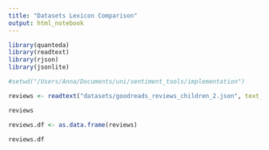 ```yaml
---
title: "Datasets Lexicon Comparison"
output: html_notebook
---
```



```r
library(quanteda)
library(readtext)
library(rjson)
library(jsonlite)
```

```r
#setwd("/Users/Anna/Documents/uni/sentiment_tools/implementation")

reviews <- readtext("datasets/goodreads_reviews_children_2.json", text_field = "review_text")
```


```r
reviews
```
```r
reviews.df <- as.data.frame(reviews)

reviews.df
```

